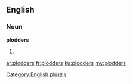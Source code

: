 ==English==

===Noun===
'''plodders'''

# {{plural of|[[plodder]]}}

[[Category:English plurals]]

[[ar:plodders]]
[[fr:plodders]]
[[ku:plodders]]
[[my:plodders]]